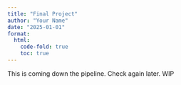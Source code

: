 ```yaml
---
title: "Final Project"
author: "Your Name"
date: "2025-01-01"
format:
  html:
    code-fold: true
    toc: true
---
```


This is coming down the pipeline. Check again later. WIP
